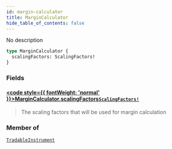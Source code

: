 ```yaml
---
id: margin-calculator
title: MarginCalculator
hide_table_of_contents: false
---
```








No description

```graphql
type MarginCalculator {
  scalingFactors: ScalingFactors!
}
```


### Fields

#### [<code style={{ fontWeight: 'normal' }}>MarginCalculator.<b>scalingFactors</b></code>](#)<Bullet />[`ScalingFactors!`](/mainnet/api/graphql/objects/scaling-factors) <Badge class="secondary" text="non-null"/> <Badge class="secondary" text="object"/>
> The scaling factors that will be used for margin calculation
> 



### Member of

[`TradableInstrument`](/mainnet/api/graphql/objects/tradable-instrument)  <Badge class="secondary" text="object"/>



